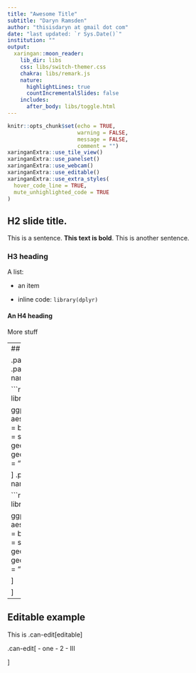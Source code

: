 ```yaml
---
title: "Awesome Title"
subtitle: "Daryn Ramsden"
author: "thisisdaryn at gmail dot com"
date: "last updated: `r Sys.Date()`"
institution: ""
output:
  xaringan::moon_reader:
    lib_dir: libs
    css: libs/switch-themer.css
    chakra: libs/remark.js
    nature:
      highlightLines: true
      countIncrementalSlides: false
    includes:
      after_body: libs/toggle.html
---
```



```r
knitr::opts_chunk$set(echo = TRUE,
                      warning = FALSE,
                      message = FALSE,
                      comment = "")
xaringanExtra::use_tile_view()
xaringanExtra::use_panelset()
xaringanExtra::use_webcam()
xaringanExtra::use_editable()
xaringanExtra::use_extra_styles(
  hover_code_line = TRUE,         
  mute_unhighlighted_code = TRUE  
)
```

## H2 slide title.

This is a sentence. **This text is bold**. This is another sentence.

### H3 heading 

A list:
  
  * an item
  
  * inline code: `library(dplyr)`
  
#### An H4 heading

More stuff

---
## A panelset example 


.panelset[
.panel[.panel-name[Code]

```r
library(ggplot2)
library(palmerpenguins)

ggplot(data = penguins,
       aes(x = body_mass_g,
           y = bill_length_mm,
           color = species)) + 
  geom_point() + 
  geom_smooth(method = "lm") + 
  theme_bw()
```


]
.panel[.panel-name[Plot]

```r
library(ggplot2)
library(palmerpenguins)

ggplot(data = penguins,
       aes(x = body_mass_g,
           y = bill_length_mm,
           color = species)) + 
  geom_point() + 
  geom_smooth(method = "lm") + 
  theme_bw()
```

]

]

---
## Editable example 

This is .can-edit[editable]


.can-edit[
- one
- 2
- III

]

